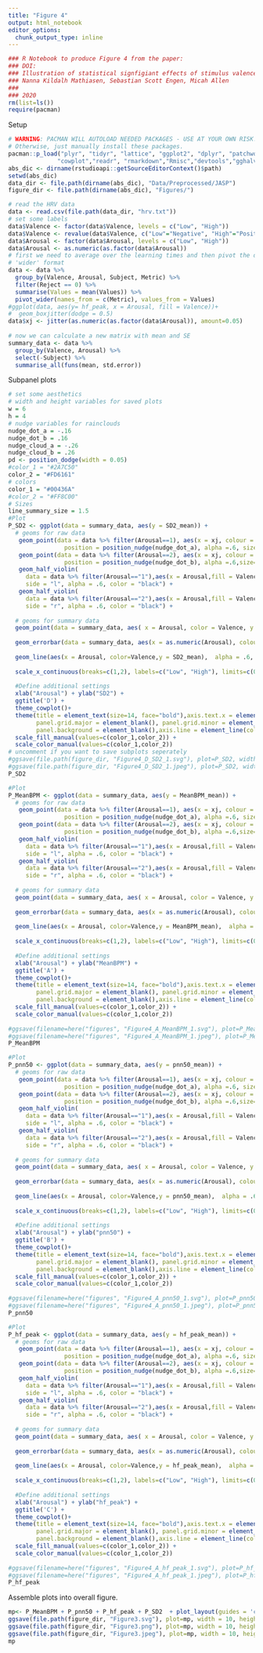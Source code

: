 ```yaml
---
title: "Figure 4"
output: html_notebook
editor_options: 
  chunk_output_type: inline
---
```




```r
### R Notebook to produce Figure 4 from the paper: 
### DOI: 
### Illustration of statistical signfigiant effects of stimulus valence x arousal on various HRV metrics
### Nanna Kildalh Mathiasen, Sebastian Scott Engen, Micah Allen
###
### 2020
rm(list=ls())
require(pacman)
```

Setup
```r
# WARNING: PACMAN WILL AUTOLOAD NEEDED PACKAGES - USE AT YOUR OWN RISK! 
# Otherwise, just manually install these packages. 
pacman::p_load("plyr", "tidyr", "lattice", "ggplot2", "dplyr", "patchwork", "afex", "emmeans", "ggpol", "psychReport", "knitr",
              "cowplot","readr", "rmarkdown","Rmisc","devtools","gghalves","plotrix", "here")
abs_dic <- dirname(rstudioapi::getSourceEditorContext()$path)
setwd(abs_dic)
data_dir <- file.path(dirname(abs_dic), "Data/Preprocessed/JASP")
figure_dir <- file.path(dirname(abs_dic), "Figures/")
```

```r
# read the HRV data
data <- read.csv(file.path(data_dir, "hrv.txt"))
# set some labels
data$Valence <- factor(data$Valence, levels = c("Low", "High"))
data$Valence <- revalue(data$Valence, c("Low"="Negative", "High"="Positive"))
data$Arousal <- factor(data$Arousal, levels = c("Low", "High"))
data$Arousal <- as.numeric(as.factor(data$Arousal))
# first we need to average over the learning times and then pivot the data to a 
# 'wider' format
data <- data %>%
  group_by(Valence, Arousal, Subject, Metric) %>%
  filter(Reject == 0) %>%
  summarise(Values = mean(Values)) %>%
  pivot_wider(names_from = c(Metric), values_from = Values)
#ggplot(data, aes(y= hf_peak, x = Arousal, fill = Valence))+
#  geom_boxjitter(dodge = 0.5)
data$xj <- jitter(as.numeric(as.factor(data$Arousal)), amount=0.05)
  
# now we can calculate a new matrix with mean and SE 
summary_data <- data %>%
  group_by(Valence, Arousal) %>%
  select(-Subject) %>%
  summarise_all(funs(mean, std.error))
```



Subpanel plots 


```r
# set some aesthetics
# width and height variables for saved plots
w = 6
h = 4
# nudge variables for rainclouds
nudge_dot_a = -.16
nudge_dot_b = .16
nudge_cloud_a = -.26
nudge_cloud_b = .26
pd <- position_dodge(width = 0.05)
#color_1 = "#2A7C50"
color_2 = "#FD6161"
# colors
color_1 = "#00436A"
#color_2 = "#FF8C00"
# Sizes
line_summary_size = 1.5
#Plot 
P_SD2 <- ggplot(data = summary_data, aes(y = SD2_mean)) +
  # geoms for raw data
   geom_point(data = data %>% filter(Arousal==1), aes(x = xj, colour = Valence, y = SD2),
                position = position_nudge(nudge_dot_a), alpha =.6, size=1)+
   geom_point(data = data %>% filter(Arousal==2), aes(x = xj, colour = Valence, y = SD2),
                position = position_nudge(nudge_dot_b), alpha =.6,size=1) +
   geom_half_violin(
     data = data %>% filter(Arousal=="1"),aes(x = Arousal,fill = Valence,y = SD2), position = position_nudge(x = nudge_cloud_a), 
     side = "l", alpha = .6, color = "black") +
   geom_half_violin(
     data = data %>% filter(Arousal=="2"),aes(x = Arousal,fill = Valence,y = SD2), position = position_nudge(x = nudge_cloud_b), 
     side = "r", alpha = .6, color = "black") +
  
  # geoms for summary data
  geom_point(data = summary_data, aes( x = Arousal, color = Valence, y = SD2_mean), position = pd, alpha = .6, size = line_summary_size) +
  
  geom_errorbar(data = summary_data, aes(x = as.numeric(Arousal), colour = Valence, ymin = SD2_mean-SD2_std.error, ymax = SD2_mean+SD2_std.error),width = 0, size = line_summary_size, position = pd, alpha = 0.6) +
  
  geom_line(aes(x = Arousal, color=Valence,y = SD2_mean),  alpha = .6, size =  line_summary_size, position = pd) +
  
  scale_x_continuous(breaks=c(1,2), labels=c("Low", "High"), limits=c(0, 3)) +
   
  #Define additional settings
  xlab("Arousal") + ylab("SD2") +
  ggtitle('D') +
  theme_cowplot()+
  theme(title = element_text(size=14, face="bold"),axis.text.x = element_text(face = "bold", size = 14),axis.text.y = element_text(face = "bold", size = 14),
        panel.grid.major = element_blank(), panel.grid.minor = element_blank(),
        panel.background = element_blank(),axis.line = element_line(colour = "black"))+
  scale_fill_manual(values=c(color_1,color_2)) +
  scale_color_manual(values=c(color_1,color_2)) 
# uncomment if you want to save subplots seperately
#ggsave(file.path(figure_dir, "Figure4_D_SD2_1.svg"), plot=P_SD2, width = w, height = h,dpi=600)
#ggsave(file.path(figure_dir, "Figure4_D_SD2_1.jpeg"), plot=P_SD2, width = w, height = h,dpi=600)
P_SD2
```

```r
#Plot 
P_MeanBPM <- ggplot(data = summary_data, aes(y = MeanBPM_mean)) +
  # geoms for raw data
   geom_point(data = data %>% filter(Arousal==1), aes(x = xj, colour = Valence, y = MeanBPM),
                position = position_nudge(nudge_dot_a), alpha =.6, size=1)+
   geom_point(data = data %>% filter(Arousal==2), aes(x = xj, colour = Valence, y = MeanBPM),
                position = position_nudge(nudge_dot_b), alpha =.6,size=1) +
   geom_half_violin(
     data = data %>% filter(Arousal=="1"),aes(x = Arousal,fill = Valence,y = MeanBPM), position = position_nudge(x = nudge_cloud_a), 
     side = "l", alpha = .6, color = "black") +
   geom_half_violin(
     data = data %>% filter(Arousal=="2"),aes(x = Arousal,fill = Valence,y = MeanBPM), position = position_nudge(x = nudge_cloud_b), 
     side = "r", alpha = .6, color = "black") +
  
  # geoms for summary data
  geom_point(data = summary_data, aes( x = Arousal, color = Valence, y = MeanBPM_mean), position = pd, alpha = .6, size = line_summary_size) +
  
  geom_errorbar(data = summary_data, aes(x = as.numeric(Arousal), colour = Valence, ymin = MeanBPM_mean-MeanBPM_std.error, ymax = MeanBPM_mean+MeanBPM_std.error),width = 0, size = line_summary_size, position = pd, alpha = 0.6) +
  
  geom_line(aes(x = Arousal, color=Valence,y = MeanBPM_mean),  alpha = .6, size =  line_summary_size, position = pd) +
  
  scale_x_continuous(breaks=c(1,2), labels=c("Low", "High"), limits=c(0, 3)) +
   
  #Define additional settings
  xlab("Arousal") + ylab("MeanBPM") +
  ggtitle('A') +
  theme_cowplot()+
  theme(title = element_text(size=14, face="bold"),axis.text.x = element_text(face = "bold", size = 14),axis.text.y = element_text(face = "bold", size = 14),
        panel.grid.major = element_blank(), panel.grid.minor = element_blank(),
        panel.background = element_blank(),axis.line = element_line(colour = "black"))+
  scale_fill_manual(values=c(color_1,color_2)) +
  scale_color_manual(values=c(color_1,color_2)) 
  
#ggsave(filename=here("figures", "Figure4_A_MeanBPM_1.svg"), plot=P_MeanBPM, width = w, height = h,dpi=600)
#ggsave(filename=here("figures", "Figure4_A_MeanBPM_1.jpeg"), plot=P_MeanBPM, width = w, height = h,dpi=600)
P_MeanBPM
```

```r
#Plot 
P_pnn50 <- ggplot(data = summary_data, aes(y = pnn50_mean)) +
  # geoms for raw data
   geom_point(data = data %>% filter(Arousal==1), aes(x = xj, colour = Valence, y = pnn50),
                position = position_nudge(nudge_dot_a), alpha =.6, size=1)+
   geom_point(data = data %>% filter(Arousal==2), aes(x = xj, colour = Valence, y = pnn50),
                position = position_nudge(nudge_dot_b), alpha =.6,size=1) +
   geom_half_violin(
     data = data %>% filter(Arousal=="1"),aes(x = Arousal,fill = Valence,y = pnn50), position = position_nudge(x = nudge_cloud_a), 
     side = "l", alpha = .6, color = "black") +
   geom_half_violin(
     data = data %>% filter(Arousal=="2"),aes(x = Arousal,fill = Valence,y = pnn50), position = position_nudge(x = nudge_cloud_b), 
     side = "r", alpha = .6, color = "black") +
  
  # geoms for summary data
  geom_point(data = summary_data, aes( x = Arousal, color = Valence, y = pnn50_mean), position = pd, alpha = .6, size = line_summary_size) +
  
  geom_errorbar(data = summary_data, aes(x = as.numeric(Arousal), colour = Valence, ymin = pnn50_mean-pnn50_std.error, ymax = pnn50_mean+pnn50_std.error),width = 0, size = line_summary_size, position = pd, alpha = 0.6) +
  
  geom_line(aes(x = Arousal, color=Valence,y = pnn50_mean),  alpha = .6, size =  line_summary_size, position = pd) +
  
  scale_x_continuous(breaks=c(1,2), labels=c("Low", "High"), limits=c(0, 3)) +
   
  #Define additional settings
  xlab("Arousal") + ylab("pnn50") +
  ggtitle('B') +
  theme_cowplot()+
  theme(title = element_text(size=14, face="bold"),axis.text.x = element_text(face = "bold", size = 14),axis.text.y = element_text(face = "bold", size = 14),
        panel.grid.major = element_blank(), panel.grid.minor = element_blank(),
        panel.background = element_blank(),axis.line = element_line(colour = "black"))+
  scale_fill_manual(values=c(color_1,color_2)) +
  scale_color_manual(values=c(color_1,color_2)) 
  
#ggsave(filename=here("figures", "Figure4_A_pnn50_1.svg"), plot=P_pnn50, width = w, height = h,dpi=600)
#ggsave(filename=here("figures", "Figure4_A_pnn50_1.jpeg"), plot=P_pnn50, width = w, height = h,dpi=600)
P_pnn50
```


```r
#Plot 
P_hf_peak <- ggplot(data = summary_data, aes(y = hf_peak_mean)) +
  # geoms for raw data
   geom_point(data = data %>% filter(Arousal==1), aes(x = xj, colour = Valence, y = hf_peak),
                position = position_nudge(nudge_dot_a), alpha =.6, size=1)+
   geom_point(data = data %>% filter(Arousal==2), aes(x = xj, colour = Valence, y = hf_peak),
                position = position_nudge(nudge_dot_b), alpha =.6,size=1) +
   geom_half_violin(
     data = data %>% filter(Arousal=="1"),aes(x = Arousal,fill = Valence,y = hf_peak), position = position_nudge(x = nudge_cloud_a), 
     side = "l", alpha = .6, color = "black") +
   geom_half_violin(
     data = data %>% filter(Arousal=="2"),aes(x = Arousal,fill = Valence,y = hf_peak), position = position_nudge(x = nudge_cloud_b), 
     side = "r", alpha = .6, color = "black") +
  
  # geoms for summary data
  geom_point(data = summary_data, aes( x = Arousal, color = Valence, y = hf_peak_mean), position = pd, alpha = .6, size = line_summary_size) +
  
  geom_errorbar(data = summary_data, aes(x = as.numeric(Arousal), colour = Valence, ymin = hf_peak_mean-hf_peak_std.error, ymax = hf_peak_mean+hf_peak_std.error),width = 0, size = line_summary_size, position = pd, alpha = 0.6) +
  
  geom_line(aes(x = Arousal, color=Valence,y = hf_peak_mean),  alpha = .6, size =  line_summary_size, position = pd) +
  
  scale_x_continuous(breaks=c(1,2), labels=c("Low", "High"), limits=c(0, 3)) +
   
  #Define additional settings
  xlab("Arousal") + ylab("hf_peak") +
  ggtitle('C') +
  theme_cowplot()+
  theme(title = element_text(size=14, face="bold"),axis.text.x = element_text(face = "bold", size = 14),axis.text.y = element_text(face = "bold", size = 14),
        panel.grid.major = element_blank(), panel.grid.minor = element_blank(),
        panel.background = element_blank(),axis.line = element_line(colour = "black"))+
  scale_fill_manual(values=c(color_1,color_2)) +
  scale_color_manual(values=c(color_1,color_2)) 
  
#ggsave(filename=here("figures", "Figure4_A_hf_peak_1.svg"), plot=P_hf_peak, width = w, height = h,dpi=600)
#ggsave(filename=here("figures", "Figure4_A_hf_peak_1.jpeg"), plot=P_hf_peak, width = w, height = h,dpi=600)
P_hf_peak
```



Assemble plots into overall figure. 
```r
mp<- P_MeanBPM + P_pnn50 + P_hf_peak + P_SD2  + plot_layout(guides = 'collect', ncol = 2)
ggsave(file.path(figure_dir, "Figure3.svg"), plot=mp, width = 10, height = 6,dpi=600)
ggsave(file.path(figure_dir, "Figure3.png"), plot=mp, width = 10, height = 6,dpi=600)
ggsave(file.path(figure_dir, "Figure3.jpeg"), plot=mp, width = 10, height = 6,dpi=600)
mp
```